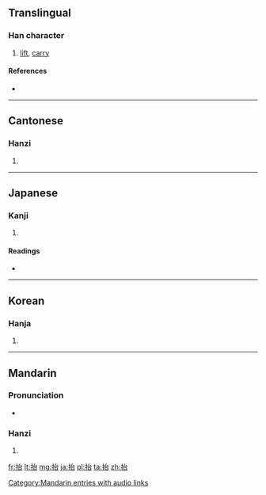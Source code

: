 ==Translingual==

===Han character===
{{Han char|rn=64|rad=手|as=05|sn=8|four=5306<sub>0</sub>|canj=手戈口 (QIR)}}

# [[lift]], [[carry]]

====References====
* {{Han ref|kx=0423.010|dkj=11910|dj=0770.160|hdz=31862.040|uh=62AC|ud=25260|bh=A9EF|bd=43503}}

----

==Cantonese==

===Hanzi===
{{yue-hanzi|jyut=|y=toi4}}

# {{defn|lang=yue|sort=手05}}

----

==Japanese==

===Kanji===
{{ja-kanji|grade=|rs=手05}}

# {{defn|lang=ja|sort=手05}}

====Readings====
* {{ja-readings|on=[[たい]] (tai), [[だい]] (dai)|kun=[[もたげる]] (motageru)}}

----

==Korean==

===Hanja===
{{ko-hanja|hangeul=태|eumhun=|rv=tae|mr=t'ae|y=thay}}

# {{defn|lang=ko|sort=手05}}

----

==Mandarin==

===Pronunciation===
* {{audio|zh-tái.ogg|audio}}

===Hanzi===
{{cmn-hanzi|pin=[[tái]] ([[tai2]])|wg=t'ai<sup>2</sup>}}

# {{defn|lang=cmn|sort=手05}}

[[Category:Mandarin entries with audio links]]

[[fr:抬]]
[[lt:抬]]
[[mg:抬]]
[[ja:抬]]
[[pl:抬]]
[[ta:抬]]
[[zh:抬]]